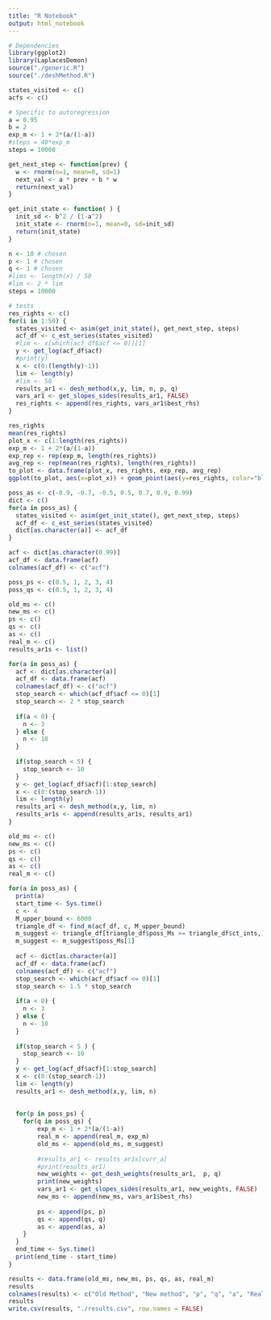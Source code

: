 ```yaml
---
title: "R Notebook"
output: html_notebook
---
```


```r
# Dependencies
library(ggplot2)
library(LaplacesDemon)
source("./generic.R")
source("./deshMethod.R")
```

```r
states_visited <- c()
acfs <- c()
```

```r
# Specific to autoregression 
a = 0.95
b = 2
exp_m <- 1 + 2*(a/(1-a))
#steps = 40*exp_m
steps = 10000

get_next_step <- function(prev) {
  w <- rnorm(n=1, mean=0, sd=1)
  next_val <- a * prev + b * w
  return(next_val)
}

get_init_state <- function( ) {
  init_sd <- b^2 / (1-a^2)
  init_state <- rnorm(n=1, mean=0, sd=init_sd)
  return(init_state)
}
```

```r
n <- 10 # chosen
p <- 1 # chosen
q <- 1 # chosen
#lims <- length(x) / 50
#lim <- 2 * lim
steps = 10000

# tests
res_rights <- c()
for(i in 1:50) {
  states_visited <- asim(get_init_state(), get_next_step, steps)
  acf_df <- c_est_series(states_visited)
  #lim <- x[which(acf_df$acf <= 0)][1]
  y <- get_log(acf_df$acf)
  #print(y)
  x <- c(0:(length(y)-1))
  lim <- length(y)
  #lim <- 50
  results_ar1 <- desh_method(x,y, lim, n, p, q)
  vars_ar1 <- get_slopes_sides(results_ar1, FALSE)
  res_rights <- append(res_rights, vars_ar1$best_rhs)
}

```
```r
res_rights
mean(res_rights)
plot_x <- c(1:length(res_rights))
exp_m <- 1 + 2*(a/(1-a))
exp_rep <- rep(exp_m, length(res_rights))
avg_rep <- rep(mean(res_rights), length(res_rights))
to_plot <- data.frame(plot_x, res_rights, exp_rep, avg_rep)
ggplot(to_plot, aes(x=plot_x)) + geom_point(aes(y=res_rights, color="black")) + geom_line(aes(y=exp_rep, color="red")) + geom_line(aes(y=avg_rep)) + xlab("Run") + ylab("Suggested M") + scale_color_manual(name = "", labels = c("Heuristic", "Expected"),values = c("black", "red")) + ggtitle("Suggested Time for Different Runs, a=0.95, p=q=1")

```

```r
poss_as <- c(-0.9, -0.7, -0.5, 0.5, 0.7, 0.9, 0.99)
dict <- c()
for(a in poss_as) {
  states_visited <- asim(get_init_state(), get_next_step, steps)
  acf_df <- c_est_series(states_visited)
  dict[as.character(a)] <- acf_df
}
```

```r
acf <- dict[as.character(0.99)]
acf_df <- data.frame(acf)
colnames(acf_df) <- c("acf")
```
```r
poss_ps <- c(0.5, 1, 2, 3, 4)
poss_qs <- c(0.5, 1, 2, 3, 4)

old_ms <- c()
new_ms <- c()
ps <- c()
qs <- c()
as <- c()
real_m <- c()
results_ar1s <- list()

for(a in poss_as) {
  acf <- dict[as.character(a)]
  acf_df <- data.frame(acf)
  colnames(acf_df) <- c("acf")
  stop_search <- which(acf_df$acf <= 0)[1]
  stop_search <- 2 * stop_search
      
  if(a < 0) {
    n <- 3
  } else {
    n <- 10
  }
  
  if(stop_search < 5) {
    stop_search <- 10
  }
  y <- get_log(acf_df$acf)[1:stop_search]
  x <- c(0:(stop_search-1))
  lim <- length(y)
  results_ar1 <- desh_method(x,y, lim, n)
  results_ar1s <- append(results_ar1s, results_ar1)
}
```
```r
old_ms <- c()
new_ms <- c()
ps <- c()
qs <- c()
as <- c()
real_m <- c()

for(a in poss_as) {
  print(a)
  start_time <- Sys.time()
  c <- 4
  M_upper_bound <- 6000
  triangle_df <- find_m(acf_df, c, M_upper_bound)
  m_suggest <- triangle_df[triangle_df$poss_Ms >= triangle_df$ct_ints,]
  m_suggest <- m_suggest$poss_Ms[1]
  
  acf <- dict[as.character(a)]
  acf_df <- data.frame(acf)
  colnames(acf_df) <- c("acf")
  stop_search <- which(acf_df$acf <= 0)[1]
  stop_search <- 1.5 * stop_search
      
  if(a < 0) {
    n <- 3
  } else {
    n <- 10
  }
  
  if(stop_search < 5 ) {
    stop_search <- 10
  }
  y <- get_log(acf_df$acf)[1:stop_search]
  x <- c(0:(stop_search-1))
  lim <- length(y)
  results_ar1 <- desh_method(x,y, lim, n)
  
  
  for(p in poss_ps) {
    for(q in poss_qs) {
        exp_m <- 1 + 2*(a/(1-a))
        real_m <- append(real_m, exp_m)
        old_ms <- append(old_ms, m_suggest)
        
        #results_ar1 <- results_ar1s[curr_a]
        #print(results_ar1)
        new_weights <- get_desh_weights(results_ar1,  p, q)
        print(new_weights)
        vars_ar1 <- get_slopes_sides(results_ar1, new_weights, FALSE)
        new_ms <- append(new_ms, vars_ar1$best_rhs)
        
        ps <- append(ps, p)
        qs <- append(qs, q)
        as <- append(as, a)
    }
  }
  end_time <- Sys.time()
  print(end_time - start_time)
}

```
```r

results <- data.frame(old_ms, new_ms, ps, qs, as, real_m)
results
colnames(results) <- c("Old Method", "New method", "p", "q", "a", "Real Time")
results
write.csv(results, "./results.csv", row.names = FALSE)
```